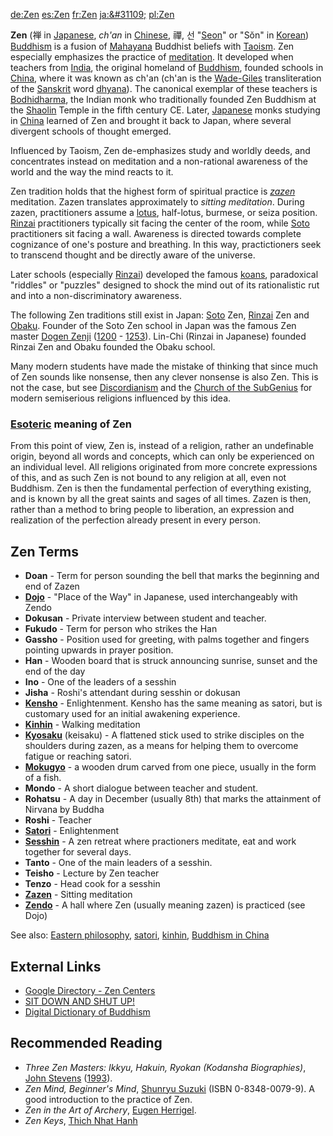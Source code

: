 [[de:Zen]] [[es:Zen]] [[fr:Zen]] [[ja:&#31109;]] [[pl:Zen]]

'''Zen''' (&#31109; in [[Japanese language|Japanese]], ''ch'an'' in [[Chinese language|Chinese]], &#31146;, &#49440; "[[Seon]]" or "S&#335;n" in [[Korean language|Korean]]) [[Buddhism]] is a fusion of [[Mahayana]] Buddhist beliefs with [[Taoism]]. Zen especially emphasizes the practice of [[meditation]]. It developed when teachers from [[India]], the original homeland of [[Buddhism]], founded schools in [[China]], where it was known as ch'an (ch'an is the [[Wade-Giles]] transliteration of the [[Sanskrit]] word [[dhyana]]). The canonical exemplar of these teachers is [[Bodhidharma]], the Indian monk who traditionally founded Zen Buddhism at the [[Shaolin]] Temple in the fifth century CE. Later, [[Japan|Japanese]] monks studying in [[China]] learned of Zen and brought it back to Japan, where several divergent schools of thought emerged.

Influenced by Taoism, Zen de-emphasizes study and worldly deeds, and concentrates instead on meditation and a non-rational awareness of the world and the way the mind reacts to it.

Zen tradition holds that the highest form of spiritual practice is ''[[zazen]]'' meditation. Zazen translates approximately to ''sitting meditation''. During zazen, practitioners assume a [[lotus position|lotus]], half-lotus, burmese, or seiza position. [[Rinzai]] practitioners typically sit facing the center of the room, while [[Soto]] practitioners sit facing a wall. Awareness is directed towards complete cognizance of one's posture and breathing. In this way, practictioners seek to transcend thought and be directly aware of the universe.

Later schools (especially [[Rinzai]]) developed the famous [[koan|koans]], paradoxical "riddles" or "puzzles" designed to shock the mind out of its rationalistic rut and into a non-discriminatory awareness.

The following Zen traditions still exist in Japan: [[Soto]] Zen, [[Rinzai]] Zen and [[Obaku]]. Founder of the Soto Zen school in Japan was the famous Zen master [[Dogen Zenji]] ([[1200]] - [[1253]]). Lin-Chi (Rinzai in Japanese) founded Rinzai Zen and Obaku founded the Obaku school. 

Many modern students have made the mistake of thinking that since much of Zen sounds like nonsense, then any clever nonsense is also Zen. This is not the case, but see [[Discordianism]] and the [[Church of the SubGenius]] for modern semiserious religions influenced by this idea.

===[[esoteric knowledge|Esoteric]] meaning of Zen===

From this point of view, Zen is, instead of a religion, rather an undefinable origin, beyond all words and concepts, which can only be experienced on an individual level. All religions originated from more concrete expressions of this, and as such Zen is not bound to any religion at all, even not Buddhism. Zen is then the fundamental perfection of everything existing, and is known by all the great saints and sages of all times. Zazen is then, rather than a method to bring people to liberation, an expression and realization of the perfection already present in every person.

==Zen Terms==
* '''Doan''' - Term for person sounding the bell that marks the beginning and end of Zazen
* '''[[Dojo]]''' - "Place of the Way" in Japanese, used interchangeably with Zendo
* '''Dokusan''' - Private interview between student and teacher.
* '''Fukudo''' - Term for person who strikes the Han
* '''Gassho''' - Position used for greeting, with palms together and fingers pointing upwards in prayer position.
* '''Han''' - Wooden board that is struck announcing sunrise, sunset and the end of the day
* '''Ino''' - One of the leaders of a sesshin
* '''Jisha''' - Roshi's attendant during sesshin or dokusan
* '''[[Kensho]]''' - Enlightenment. Kensho has the same meaning as satori, but is customary used for an initial awakening experience.
* '''[[Kinhin]]''' - Walking meditation
* '''[[Kyosaku]]''' (keisaku) - A flattened stick used to strike disciples on the shoulders during zazen, as a means for helping them to overcome fatigue or reaching satori.
* '''[[Mokugyo]]''' - a wooden drum carved from one piece, usually in the form of a fish.
* '''Mondo''' - A short dialogue between teacher and student. 
* '''Rohatsu''' - A day in December (usually 8th) that marks the attainment of Nirvana by Buddha
* '''Roshi''' - Teacher
* '''[[Satori]]''' - Enlightenment
* '''[[Sesshin]]''' - A zen retreat where practioners meditate, eat and work together for several days.
* '''Tanto''' - One of the main leaders of a sesshin.
* '''Teisho''' - Lecture by Zen teacher
* '''Tenzo''' - Head cook for a sesshin
* '''[[Zazen]]''' - Sitting meditation
* '''[[Zendo]]''' - A hall where Zen (usually meaning zazen) is practiced (see Dojo)

See also: [[Eastern philosophy]], [[satori]], [[kinhin]], [[Buddhism in China]]

== External Links ==
*[http://directory.google.com/Top/Society/Religion_and_Spirituality/Buddhism/Lineages/Zen/Centers/ Google Directory - Zen Centers]
* [http://www2.gol.com/users/doubtboy SIT DOWN AND SHUT UP!]
*[http://www.acmuller.net/ddb Digital Dictionary of Buddhism]

== Recommended Reading ==
*''Three Zen Masters: Ikkyu, Hakuin, Ryokan (Kodansha Biographies)'', [[John Stevens (scholar)|John Stevens]] ([[1993]]).
*''Zen Mind, Beginner's Mind'', [[Shunryu Suzuki]] (ISBN 0-8348-0079-9). A good introduction to the practice of Zen.
*''Zen in the Art of Archery'', [[Eugen Herrigel]].
*''Zen Keys'', [[Thich Nhat Hanh]]